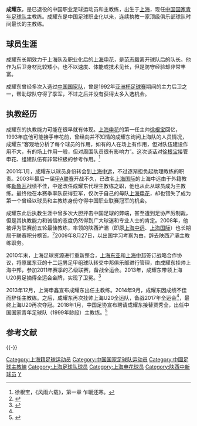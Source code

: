 {{Football manager infobox
| playername = 成耀东
| image    = 
| fullname = 成耀东
| englishfullname = Cheng Yaodong
| nickname = 东东
| dateofbirth ={{birth date and age|1967|6|6}}
| height= {{height|m=1.74}}
| countryofbirth = {{CHN}}
| cityofbirth = [[上海|上海]]
| currentclub  = 
| position = 后卫
| youthyears = 1979-1981年<br/>1981-1986年<br>1986-1987年
| youthclubs = 普陀区少体校<br/>上海市少体校<br>[[中国国家足球二队|国家二队]]
| years = 1987-1993年<br>1994-2000年<br>2001-2003年
| clubs = [[上海足球队|上海队]]<br>[[上海申花|上海申花]]<br>[[陕西中新|上海中远]]
| caps(goals)= <br/>102{{0}}(0)
| nationalyears = 1989-1994年
| nationalteam = {{fb|CHN}}
| nationalcaps(goals)= 1 (0)
| manageryears = 2003-2009年<br>2011-2012年<br>2014年<br>2015年-2018年<br>2018年-
| managerclubs =[[陕西浐灞|陕西浐灞]]<br>[[上海浦东中邦足球俱乐部|上海中邦]]<br>[[上海申鑫|上海申鑫]]<br>[[上海上港|上海上港]]（U19青年队主教练）<br>[[中国国家青年足球队|中国国青队]]
}}
'''成耀东'''{{BD|1967年|6月6日|||C}}，是已退役的中国职业足球运动员和主教练，出生于[[上海|上海]]，现任[[中国国家青年足球队|中国国家青年足球队]]主教练。成耀东是中国足球职业化以来，连续执教一家顶级俱乐部球队时间最长的主教练。

==球员生涯==
成耀东长期效力于上海队及职业化后的[[上海申花|上海申花]]，是[[范志毅|范志毅]]离开球队后的队长。他作为后卫身材比较矮小，也不以速度、体能或技术见长，但是防守经验却非常丰富。

成耀东曾经多次入选过[[中国国家足球队|中国国家队]]，曾是1992年[[亚洲杯足球赛|亚洲杯足球赛]]期间的主力后卫之一，帮助球队夺得了季军，不过之后并没有获得太多入选机会。

==执教经历==
成耀东的执教能力可能在很早就有体现。[[上海申花|上海申花]]的第一任主帅[[徐根宝|徐根宝]]回忆，1993年底他可能接手申花前，曾经向并不知情的成耀东询问上海队的人员情况，成耀东“客观地分析了每个球员的作用，如有的人在场上有作用，但对队伍建设作用不大，有的场上作用一般，但对周围队员很有影响力”。这次谈话对[[徐根宝|徐根宝]]接管申花、组建队伍有非常积极的参考作用。<ref>徐根宝，《风雨六载》，第一章 乍暖还寒。</ref>

2001年1月，成耀东以球员身份转会到[[上海中远|上海中远]]，不过逐渐担负起助理教练的职责。2003年最后一届[[甲A联赛|甲A联赛]]开战不久，已改名[[上海国际|上海国际]]的上海中远由于外籍教练[[克洛德·勒鲁瓦|勒鲁瓦]]战绩不佳，中途改任成耀东代理主教练之职，他也从此从球员成为主教练。最终他在本赛季率队获得亚军，仅次于自己的母队[[上海申花|上海申花]]，却也错失了成为第一个曾经以球员和主教练身份夺得中国职业联赛冠军的机会。

成耀东此后执教生涯中曾多次大胆抨击中国足球的弊端，甚至遭到足协严厉制裁，但是其执教能力和诚信的态度仍然得到广大球迷和专业人士的肯定。2008年，他被评为联赛前五轮最佳教练，率领的陕西浐灞（即原[[上海中远|上海中远]]、[[上海国际|上海国际]]）也长期居于联赛积分榜首。<ref>{{cite news|url=http://sports.sina.com.cn/j/2008-06-21/07003737981.shtml|title=成耀东当选中超五轮最佳教练 蛰伏一年他迎事业巅峰|publisher=新浪网|date=2008-06-21|accessdate=2008-06-30|archive-date=2019-08-23|archive-url=https://web.archive.org/web/20190823143555/http://sports.sina.com.cn/j/2008-06-21/07003737981.shtml|dead-url=no}}</ref>2009年8月27日，以出国学习考察为由，辞去陕西浐灞主教练职务。

2010年末，上海足球资源进行重新整合，[[上海东亚|上海东亚]]和[[上海浦东中邦足球俱乐部|上海中邦]]签订战略合作协议，将原属东亚的十二运男足甲组球队转交中邦俱乐部进行管理，由成耀东挂帅上海中邦，参加2011年赛季的乙级联赛，备战全运会。2013年，成耀东带领上海U20男足摘得全运会金牌，实现了卫冕。<ref name="xinmin">{{cite news|title=成耀东和他的上海全运男足：“孩子王”越当越来劲|url=http://newsxmwb.xinmin.cn/wentihui/wtrw/2017/08/30/31245754.html|accessdate=2018-05-26|work=新民晚报|date=2017-08-30|archive-date=2018-05-27|archive-url=https://web.archive.org/web/20180527024804/http://newsxmwb.xinmin.cn/wentihui/wtrw/2017/08/30/31245754.html|dead-url=no}}</ref>

2013年12月，上海申鑫宣布成耀东出任主教练。2014年9月，成耀东因成绩不佳而辞任主教练。之后，成耀东再次挂帅上海U20全运队，备战2017年全运会<ref name="xinmin" />，最终上海U20再次夺冠。2018年1月，中国足协宣布聘请成耀东接替贾秀全，出任中国国家青年足球队（1999年龄段）主教练。<ref>{{cite news|title=成耀东上任前终于拿到合同 足协新规拓宽本土教练出路|url=http://sports.people.com.cn/n1/2018/0130/c22134-29794028.html|accessdate=2018-05-26|work=北京青年报|date=2018-01-30|archive-date=2018-05-27|archive-url=https://web.archive.org/web/20180527023851/http://sports.people.com.cn/n1/2018/0130/c22134-29794028.html|dead-url=no}}</ref>

==参考文献==
{{Reflist}}

{{-}}
{{start box}}
{{succession box|3=[[上海申花|上海申花]]队长|1=[[范志毅|范志毅]]|2=[[申思|申思]]|4=1998年－2000年}}
{{end box}}

{{1992年亚洲杯足球赛中国参赛名单}}
{{2018年亚洲青年足球锦标赛中国参赛名单}}
{{上海申花1995年}}
{{2009年陕西浐灞名单}}
{{2014年中超分类名单上海申鑫}}

{{DEFAULTSORT:CHENG Yaodong}}
[[Category:上海籍足球运动员|Category:上海籍足球运动员]]
[[Category:中国国家足球队运动员|Category:中国国家足球队运动员]]
[[Category:中國足球主教練|Category:中國足球主教練]]
[[Category:上海足球队球员|Category:上海足球队球员]]
[[Category:上海申花球员|Category:上海申花球员]]
[[Category:陕西中新球员|Category:陕西中新球员]]
[[Category:成姓|Y]]